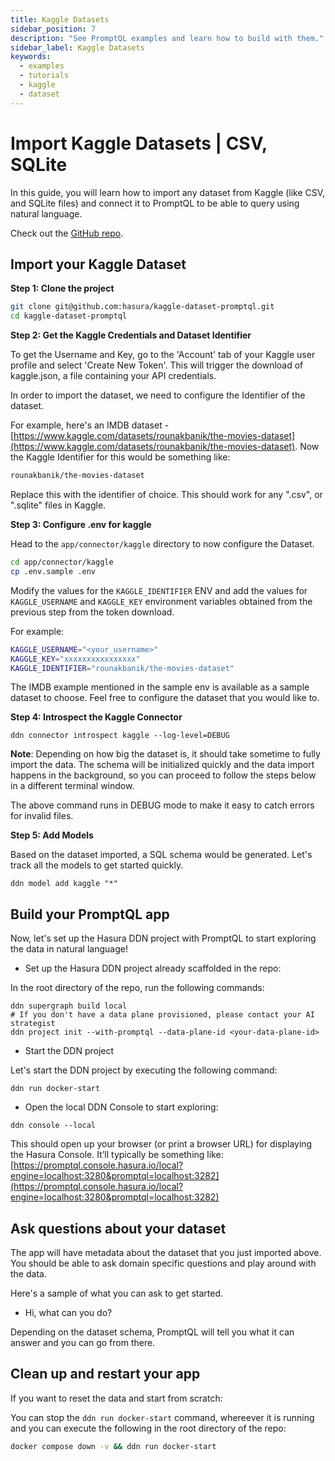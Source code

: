 ```yaml
---
title: Kaggle Datasets
sidebar_position: 7
description: "See PromptQL examples and learn how to build with them."
sidebar_label: Kaggle Datasets
keywords:
  - examples
  - tutorials
  - kaggle
  - dataset
---
```



# Import Kaggle Datasets | CSV, SQLite

In this guide, you will learn how to import any dataset from Kaggle (like CSV, and SQLite files) and connect it to
PromptQL to be able to query using natural language.

Check out the [GitHub repo](https://github.com/hasura/kaggle-dataset-promptql).

<Prereqs />

## Import your Kaggle Dataset

**Step 1: Clone the project**

```bash copy
git clone git@github.com:hasura/kaggle-dataset-promptql.git
cd kaggle-dataset-promptql
```

**Step 2: Get the Kaggle Credentials and Dataset Identifier**

To get the Username and Key, go to the 'Account' tab of your Kaggle user profile and select 'Create New Token'. This
will trigger the download of kaggle.json, a file containing your API credentials.

In order to import the dataset, we need to configure the Identifier of the dataset.

For example, here's an IMDB dataset -
[https://www.kaggle.com/datasets/rounakbanik/the-movies-dataset](https://www.kaggle.com/datasets/rounakbanik/the-movies-dataset).
Now the Kaggle Identifier for this would be something like:

```bash copy
rounakbanik/the-movies-dataset
```

Replace this with the identifier of choice. This should work for any ".csv", or ".sqlite" files in Kaggle.

**Step 3: Configure .env for kaggle**

Head to the `app/connector/kaggle` directory to now configure the Dataset.

```bash copy
cd app/connector/kaggle
cp .env.sample .env
```

Modify the values for the `KAGGLE_IDENTIFIER` ENV and add the values for `KAGGLE_USERNAME` and `KAGGLE_KEY` environment
variables obtained from the previous step from the token download.

For example:

```bash copy
KAGGLE_USERNAME="<your_username>"
KAGGLE_KEY="xxxxxxxxxxxxxxxx"
KAGGLE_IDENTIFIER="rounakbanik/the-movies-dataset"
```

The IMDB example mentioned in the sample env is available as a sample dataset to choose. Feel free to configure the
dataset that you would like to.

**Step 4: Introspect the Kaggle Connector**

```ddn
ddn connector introspect kaggle --log-level=DEBUG
```

**Note**: Depending on how big the dataset is, it should take sometime to fully import the data. The schema will be
initialized quickly and the data import happens in the background, so you can proceed to follow the steps below in a
different terminal window.

The above command runs in DEBUG mode to make it easy to catch errors for invalid files.

**Step 5: Add Models**

Based on the dataset imported, a SQL schema would be generated. Let's track all the models to get started quickly.

```ddn
ddn model add kaggle "*"
```

## Build your PromptQL app

Now, let's set up the Hasura DDN project with PromptQL to start exploring the data in natural language!

- Set up the Hasura DDN project already scaffolded in the repo:

In the root directory of the repo, run the following commands:

```ddn
ddn supergraph build local
# If you don't have a data plane provisioned, please contact your AI strategist
ddn project init --with-promptql --data-plane-id <your-data-plane-id>
```

- Start the DDN project

Let's start the DDN project by executing the following command:

```ddn
ddn run docker-start
```

- Open the local DDN Console to start exploring:

```ddn
ddn console --local
```

This should open up your browser (or print a browser URL) for displaying the Hasura Console. It’ll typically be
something like:
[https://promptql.console.hasura.io/local?engine=localhost:3280&promptql=localhost:3282](https://promptql.console.hasura.io/local?engine=localhost:3280&promptql=localhost:3282)

## Ask questions about your dataset

The app will have metadata about the dataset that you just imported above. You should be able to ask domain specific
questions and play around with the data.

Here's a sample of what you can ask to get started.

- Hi, what can you do?

Depending on the dataset schema, PromptQL will tell you what it can answer and you can go from there.

## Clean up and restart your app

If you want to reset the data and start from scratch:

You can stop the `ddn run docker-start` command, whereever it is running and you can execute the following in the root
directory of the repo:

```bash copy
docker compose down -v && ddn run docker-start
```
